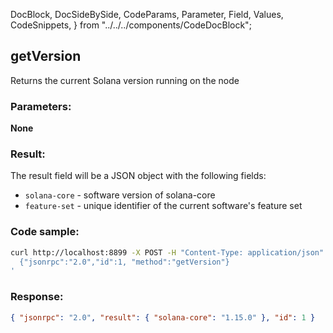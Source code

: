   DocBlock,
  DocSideBySide,
  CodeParams,
  Parameter,
  Field,
  Values,
  CodeSnippets,
} from "../../../components/CodeDocBlock";

<DocBlock>

## getVersion

Returns the current Solana version running on the node

<DocSideBySide>
<CodeParams>

### Parameters:

**None**

### Result:

The result field will be a JSON object with the following fields:

- `solana-core` - software version of solana-core
- `feature-set` - unique identifier of the current software's feature set

</CodeParams>

<CodeSnippets>

### Code sample:

```bash
curl http://localhost:8899 -X POST -H "Content-Type: application/json" -d '
  {"jsonrpc":"2.0","id":1, "method":"getVersion"}
'
```

### Response:

```json
{ "jsonrpc": "2.0", "result": { "solana-core": "1.15.0" }, "id": 1 }
```

</CodeSnippets>
</DocSideBySide>
</DocBlock>

